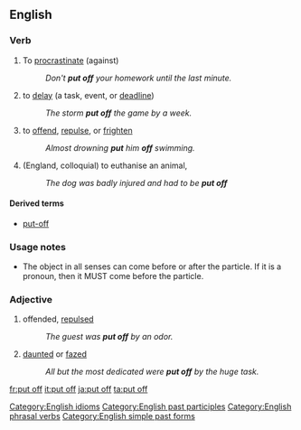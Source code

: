 {{rft}}
==English==

===Verb===
{{en-verb|inf=to [[put]] [[off]]|puts off|putting off|put off}}

# To [[procrastinate]] (against)
#: ''Don't '''put off''' your homework until the last minute.''
# to [[delay]] (a task, event, or [[deadline]])
#: ''The storm '''put off''' the game by a week.''
# to [[offend]], [[repulse]], or [[frighten]]
#: ''Almost drowning '''put''' him '''off''' swimming.''
# {{rfv-sense}} {{euphemism}} (England, colloquial) to euthanise an animal,
#: ''The dog was badly injured and had to be '''put off'''''

====Derived terms====
* [[put-off]] {{qualifier|noun}}

===Usage notes===
* The object in all senses can come before or after the particle. If it is a pronoun, then it MUST come before the particle.

===Adjective===
{{en-adj|pos=[[put]] [[off]]}}

# offended, [[repulsed]]
#: ''The guest was '''put off''' by an odor.''
# [[daunted]] or [[fazed]]
#: ''All but the most dedicated were '''put off''' by the huge task.''

[[Category:English idioms]]
[[Category:English past participles]]
[[Category:English phrasal verbs]]
[[Category:English simple past forms]]

[[fr:put off]]
[[it:put off]]
[[ja:put off]]
[[ta:put off]]